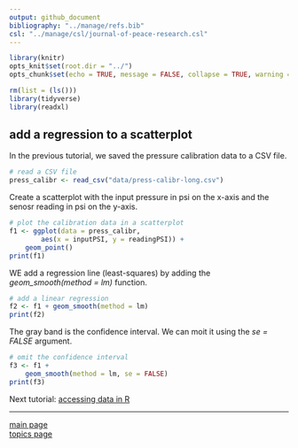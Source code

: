 ```yaml
---
output: github_document
bibliography: "../manage/refs.bib" 
csl: "../manage/csl/journal-of-peace-research.csl"
---
```


```r
library(knitr)
opts_knit$set(root.dir = "../")
opts_chunk$set(echo = TRUE, message = FALSE, collapse = TRUE, warning = FALSE, cache = TRUE, cache.path = "tut-04-cache/06-", fig.path = "tut-04-images/06-")
```

```r
rm(list = (ls()))
library(tidyverse)
library(readxl)
```

## add a regression to a scatterplot

In the previous tutorial, we saved the pressure calibration data to a CSV file. 

```r
# read a CSV file
press_calibr <- read_csv("data/press-calibr-long.csv")
```

Create a scatterplot with the input pressure in psi on the x-axis and the senosr reading in psi on the y-axis. 

```r
# plot the calibration data in a scatterplot
f1 <- ggplot(data = press_calibr,
		aes(x = inputPSI, y = readingPSI)) +
	geom_point()
print(f1)
```

WE add a regression line (least-squares) by adding the *geom_smooth(method = lm)* function.  

```r
# add a linear regression
f2 <- f1 + geom_smooth(method = lm)
print(f2)
```

The gray band is the confidence interval. We can moit it using the *se = FALSE* argument. 

```r
# omit the confidence interval
f3 <- f1 +
	geom_smooth(method = lm, se = FALSE)
print(f3)
```

Next tutorial: [accessing data in R](tut-0407_access-data-in-R.md)

---

[main page](../README.md)<br> 
[topics page](../README-by-topic.md)



